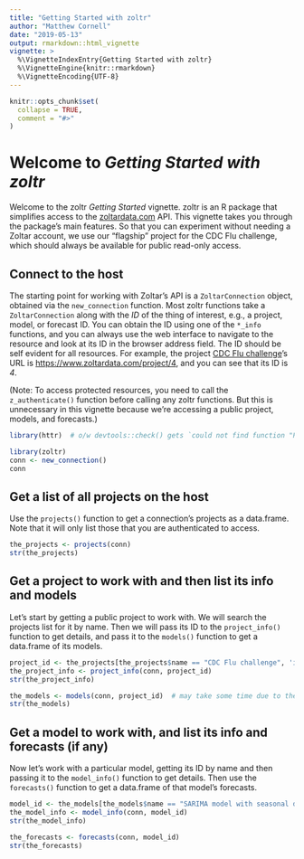 ```yaml
---
title: "Getting Started with zoltr"
author: "Matthew Cornell"
date: "2019-05-13"
output: rmarkdown::html_vignette
vignette: >
  %\VignetteIndexEntry{Getting Started with zoltr}
  %\VignetteEngine{knitr::rmarkdown}
  %\VignetteEncoding{UTF-8}
---
```


```r
knitr::opts_chunk$set(
  collapse = TRUE,
  comment = "#>"
)
```


# Welcome to _Getting Started with zoltr_

Welcome to the zoltr _Getting Started_ vignette. zoltr is an R package that simplifies access to the 
[zoltardata.com](https://www.zoltardata.com/) API. This vignette takes you through the package's main features. So that
you can experiment without needing a Zoltar account, we use our "flagship" project for the CDC Flu challenge, which 
should always be available for public read-only access.


## Connect to the host

The starting point for working with Zoltar's API is a `ZoltarConnection` object, obtained via the `new_connection` 
function. Most zoltr functions take a `ZoltarConnection` along with the _ID_ of the thing of interest, e.g., a
project, model, or forecast ID. You can obtain the ID using one of the `*_info` functions, and you can always use the
web interface to navigate to the resource and look at its ID in the browser address field. The ID should be self evident
for all resources. For example, the project [CDC Flu challenge](https://www.zoltardata.com/project/4)'s URL is
[https://www.zoltardata.com/project/4](https://www.zoltardata.com/project/4), and you can see that its ID is _4_.

(Note: To access protected resources, you need to call the `z_authenticate()` function before calling any zoltr
functions. But this is unnecessary in this vignette because we're accessing a public project, models, and forecasts.)


<!-- run but don't show -->
```r
library(httr)  # o/w devtools::check() gets `could not find function "POST"` error
```


```r
library(zoltr)
conn <- new_connection()
conn
```


## Get a list of all projects on the host

Use the `projects()` function to get a connection's projects as a data.frame. Note that it will only list those that you
are authenticated to access.

```r
the_projects <- projects(conn)
str(the_projects)
```


## Get a project to work with and then list its info and models

Let's start by getting a public project to work with. We will search the projects list for it by name. Then we will pass
its ID to the `project_info()` function to get details, and pass it to the `models()` function to get a data.frame of
its models.

```r
project_id <- the_projects[the_projects$name == "CDC Flu challenge", 'id']  # integer(0) if not found, which is an invalid project ID
the_project_info <- project_info(conn, project_id)
str(the_project_info)

the_models <- models(conn, project_id)  # may take some time due to the number of models and a Zoltar performance issue
str(the_models)
```


## Get a model to work with, and list its info and forecasts (if any)

Now let's work with a particular model, getting its ID by name and then passing it to the `model_info()` function to get 
details. Then use the `forecasts()` function to get a data.frame of that model's forecasts.

```r
model_id <- the_models[the_models$name == "SARIMA model with seasonal differencing", 'id']  # integer(0) if not found
the_model_info <- model_info(conn, model_id)
str(the_model_info)

the_forecasts <- forecasts(conn, model_id)
str(the_forecasts)
```

